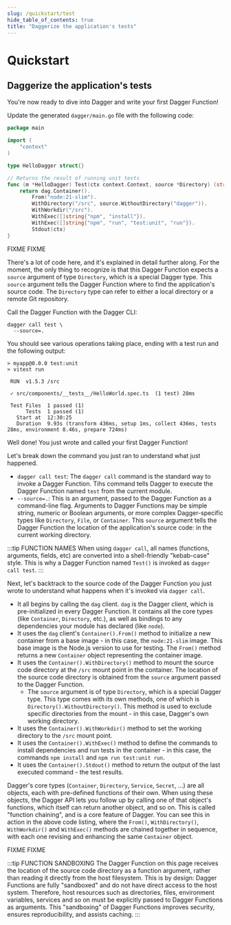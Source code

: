 ```yaml
---
slug: /quickstart/test
hide_table_of_contents: true
title: "Daggerize the application's tests"
---
```


# Quickstart

## Daggerize the application's tests

You're now ready to dive into Dagger and write your first Dagger Function!

<Tabs groupId="language">
<TabItem value="Go">

Update the generated `dagger/main.go` file with the following code:

```go
package main

import (
	"context"
)

type HelloDagger struct{}

// Returns the result of running unit tests
func (m *HelloDagger) Test(ctx context.Context, source *Directory) (string, error) {
	return dag.Container().
		From("node:21-slim").
		WithDirectory("/src", source.WithoutDirectory("dagger")).
		WithWorkdir("/src").
		WithExec([]string{"npm", "install"}).
		WithExec([]string{"npm", "run", "test:unit", "run"}).
		Stdout(ctx)
}
```
</TabItem>

<TabItem value="Python">
FIXME
</TabItem>

<TabItem value="TypeScript">
FIXME
</TabItem>
</Tabs>

There's a lot of code here, and it's explained in detail further along. For the moment, the only thing to recognize is that this Dagger Function expects a `source` argument of type `Directory`, which is a special Dagger type. This `source` argument tells the Dagger Function where to find the application's source code. The `Directory` type can refer to either a local directory or a remote Git repository.

Call the Dagger Function with the Dagger CLI:

```shell
dagger call test \
  --source=.
```

You should see various operations taking place, ending with a test run and the following output:

```
> myapp@0.0.0 test:unit
> vitest run

 RUN  v1.5.3 /src

 ✓ src/components/__tests__/HelloWorld.spec.ts  (1 test) 28ms

 Test Files  1 passed (1)
      Tests  1 passed (1)
   Start at  12:30:25
   Duration  9.93s (transform 436ms, setup 1ms, collect 436ms, tests 28ms, environment 8.46s, prepare 724ms)
```

Well done! You just wrote and called your first Dagger Function!

Let's break down the command you just ran to understand what just happened.

- `dagger call test`: The `dagger call` command is the standard way to invoke a Dagger Function. Tihs command tells Dagger to execute the Dagger Function named `test` from the current module.
- `--source=.`: This is an argument, passed to the Dagger Function as a command-line flag. Arguments to Dagger Functions may be simple string, numeric or Boolean arguments, or more complex Dagger-specific types like `Directory`, `File`, or `Container`. This `source` argument tells the Dagger Function the location of the application's source code: in the current working directory.

:::tip FUNCTION NAMES
When using `dagger call`, all names (functions, arguments, fields, etc) are converted into a shell-friendly "kebab-case" style. This is why a Dagger Function named `Test()` is invoked as `dagger call test`.
:::

Next, let's backtrack to the source code of the Dagger Function you just wrote to understand what happens when it's invoked via `dagger call`.

<Tabs groupId="language">
<TabItem value="Go">

- It all begins by calling the `dag` client. `dag` is the Dagger client, which is pre-initialized in every Dagger Function. It contains all the core types (like `Container`, `Directory`, etc.), as well as bindings to any dependencies your module has declared (like `node`).
- It uses the `dag` client's `Container().From()` method to initialize a new container from a base image - in this case, the `node:21-slim` image. This base image is the Node.js version to use for testing. The `From()` method returns a new `Container` object representing the container image.
- It uses the `Container().WithDirectory()` method to mount the source code directory at the `/src` mount point in the container. The location of the source code directory is obtained from the `source` argument passed to the Dagger Function.
  - The `source` argument is of type `Directory`, which is a special Dagger type. This type comes with its own methods, one of which is `Directory().WithoutDirectory()`. This method is used to exclude specific directories from the mount - in this case, Dagger's own working directory.
- It uses the `Container().WithWorkdir()` method to set the working directory to the `/src` mount point.
- It uses the `Container().WithExec()` method to define the commands to install dependencies and run tests in the container - in this case, the commands `npm install` and `npm run test:unit run`.
- It uses the `Container().Stdout()` method to return the output of the last executed command - the test results.

Dagger's core types (`Container`, `Directory`, `Service`, `Secret`, ...) are all objects, each with pre-defined functions of their own. When using these objects, the Dagger API lets you follow up by calling one of that object's functions, which itself can return another object, and so on. This is called "function chaining", and is a core feature of Dagger. You can see this in action in the above code listing, where the `From()`, `WithDirectory()`, `WithWorkdir()` and `WithExec()` methods are chained together in sequence, with each one revising and enhancing the same `Container` object.
</TabItem>

<TabItem value="Python">
FIXME
</TabItem>

<TabItem value="TypeScript">
FIXME
</TabItem>

</Tabs>

:::tip FUNCTION SANDBOXING
The Dagger Function on this page receives the location of the source code directory as a function argument, rather than reading it directly from the host filesystem. This is by design: Dagger Functions are fully "sandboxed" and do not have direct access to the host system. Therefore, host resources such as directories, files, environment variables, services and so on must be explicitly passed to Dagger Functions as arguments. This "sandboxing" of Dagger Functions improves security, ensures reproducibility, and assists caching.
:::
